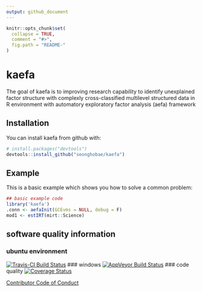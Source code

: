 ```yaml
---
output: github_document
---
```


<!-- README.md is generated from README.Rmd. Please edit that file -->

```r
knitr::opts_chunk$set(
  collapse = TRUE,
  comment = "#>",
  fig.path = "README-"
)
```

# kaefa

The goal of kaefa is to improving research capability to identify unexplained factor structure with complexly cross-classified multilevel structured data in R environment with automatory exploratory factor analysis (aefa) framework

## Installation

You can install kaefa from github with:

```r
# install.packages("devtools")
devtools::install_github("seonghobae/kaefa")
```

## Example

This is a basic example which shows you how to solve a common problem:

```r
## basic example code
library('kaefa')
.conn <- aefaInit(GCEvms = NULL, debug = F)
mod1 <- estIRT(mirt::Science)
```

## software quality information
### ubuntu environment
[![Travis-CI Build Status](https://travis-ci.org/seonghobae/kaefa.svg?branch=master)](https://travis-ci.org/seonghobae/kaefa)
### windows
[![AppVeyor Build Status](https://ci.appveyor.com/api/projects/status/github/seonghobae/kaefa?branch=master&svg=true)](https://ci.appveyor.com/project/seonghobae/kaefa)
### code quality
[![Coverage Status](https://img.shields.io/codecov/c/github/seonghobae/kaefa/master.svg)](https://codecov.io/github/seonghobae/kaefa?branch=master)

[Contributor Code of Conduct](CONDUCT.md)

